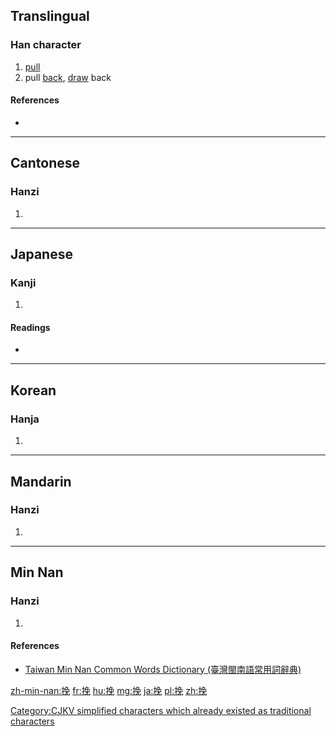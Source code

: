 {{also|輓}}
==Translingual==

===Han character===
{{Han char|rn=64|rad=手|as=07|sn=10|four=5701<sub>6</sub>|canj=手弓日山 (QNAU)|ids=⿰[[扌]][[免]]}}

# [[pull]]
# pull [[back]], [[draw]] back

====References====
* {{Han ref|kx=0432.090|dkj=12111|dj=0781.170|hdz=31886.050|uh=633D|ud=25405|bh=AEBE|bd=44734}}

----

==Cantonese==

===Hanzi===
{{yue-hanzi|jyut=[[waan5]]|y=waan5|tra=輓}}

# {{defn|lang=yue|sort=手07}}

----

==Japanese==

===Kanji===
{{ja-kanji|grade=|rs=手07}}

# {{defn|lang=ja|sort=手07}}

====Readings====
* {{ja-readings|on=[[ばん]] (ban)|kun=[[ひく]] (hiku)}}

----

==Korean==

===Hanja===
{{ko-hanja|hangeul=만|eumhun=|rv=man|mr=man|y=man}}

# {{defn|lang=ko|sort=手07}}

----

==Mandarin==

===Hanzi===
{{cmn-hanzi|tra=輓|pin=[[wǎn]] ([[wan3]])|wg=wan<sup>3</sup>}}

# {{defn|lang=cmn|sort=手07}}

----

==Min Nan==

===Hanzi===
{{nan-hanzi|tlpa=bán (ban<sup>2</sup>)}}

# {{defn|lang=nan|sort=手07}}

====References====
*[http://twblg.dict.edu.tw/holodict_new/result_detail.jsp?n_no=6006&curpage=1&sample=%E6%8C%BD&radiobutton=1&querytarget=1&limit=20&pagenum=1&rowcount=12 Taiwan Min Nan Common Words Dictionary (臺灣閩南語常用詞辭典)]

[[Category:CJKV simplified characters which already existed as traditional characters]]

[[zh-min-nan:挽]]
[[fr:挽]]
[[hu:挽]]
[[mg:挽]]
[[ja:挽]]
[[pl:挽]]
[[zh:挽]]